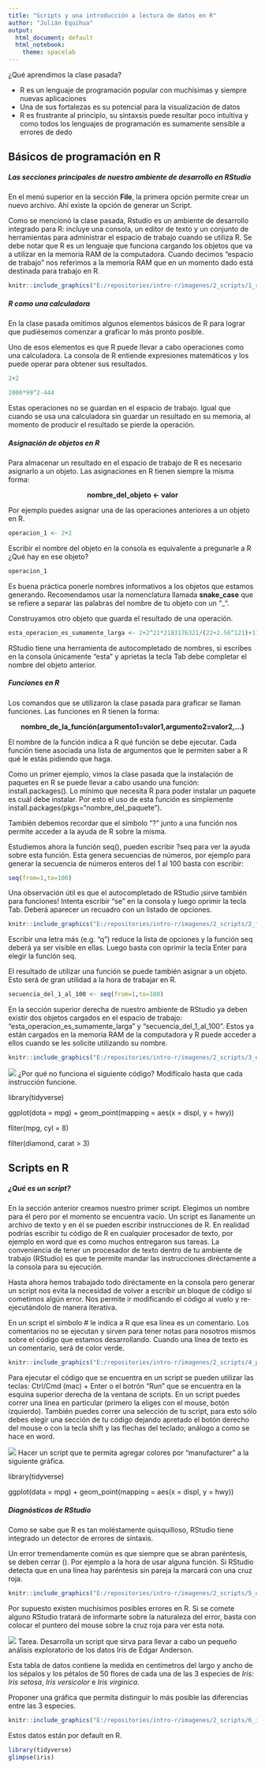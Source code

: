 ```yaml
---
title: "Scripts y una introducción a lectura de datos en R"
author: "Julián Equihua"
output:
  html_document: default
  html_notebook:
    theme: spacelab
---
```


¿Qué aprendimos la clase pasada?


<ul>
<li>R es un lenguaje de programación popular con muchísimas y siempre nuevas aplicaciones</li>
<li>Una de sus fortalezas es su potencial para la visualización de datos</li>
<li>R es frustrante al principio, su sintaxsis puede resultar poco intuitiva y como todos los lenguajes de programación es sumamente sensible a errores de dedo</li>
</ul>

<!--
```r
htmltools::img(src = knitr::image_uri(file.path(R.home("doc"), "html", "logo.jpg")), 
  alt = 'logo', 
               style = 'position:absolute; top:0; left:0; padding:30px;')
```
-->

## Básicos de programación en R
##### Las secciones principales de nuestro ambiente de desarrollo en RStudio

En el menú superior en la sección **File**, la primera opción permite crear un nuevo archivo. Ahí existe la opción de generar un Script. 

Como se mencionó la clase pasada, Rstudio es un ambiente de desarrollo integrado para R: incluye una consola, un editor de texto y un conjunto de herramientas para administrar el espacio de trabajo cuando se utiliza R. Se debe notar que R es un lenguaje que funciona cargando los objetos que va a utilizar en la memoria RAM de la computadora. Cuando decimos "espacio de trabajo" nos referimos a la memoria RAM que en un momento dado está destinada para trabajo en R.


```r
knitr::include_graphics("E:/repositories/intro-r/imagenes/2_scripts/1_rstudio.png")
```

##### R como una calculadora

En la clase pasada omitimos algunos elementos básicos de R para lograr que pudiésemos comenzar a graficar lo más pronto posible.

Uno de esos elementos es que R puede llevar a cabo operaciones como una calculadora. La consola de R entiende expresiones matemáticos y los puede operar para obtener sus resultados.

```r
2+2

2000*99^2-444
```

Estas operaciones no se guardan en el espacio de trabajo. Igual que cuando se usa una calculadora sin guardar un resultado en su memoria, al momento de producir el resultado se pierde la operación. 

##### Asignación de objetos en R

Para almacenar un resultado en el espacio de trabajo de R es necesario asignarlo a un objeto. Las asignaciones en R tienen siempre la misma forma:

<center>**nombre_del_objeto <- valor**</center>


Por ejemplo puedes asignar una de las operaciones anteriores a un objeto en R.

```r
operacion_1 <- 2+2

```

Escribir el nombre del objeto en la consola es equivalente a pregunarle a R ¿Qué hay en ese objeto?

```r
operacion_1

```

Es buena práctica ponerle nombres informativos a los objetos que estamos generando. Recomendamos usar la nomenclatura llamada **snake_case** que se refiere a separar las palabras del nombre de tu objeto con un "_".

Construyamos otro objeto que guarda el resultado de una operación.

```r
esta_operacion_es_sumamente_larga <- 2+2^21*2183176321/(22+2.56^121)+11111

```

RStudio tiene una herramienta de autocompletado de nombres, si escribes en la consola únicamente "esta" y aprietas la tecla Tab debe completar el nombre del objeto anterior.

##### Funciones en R

Los comandos que se utilizaron la clase pasada para graficar se llaman funciones. Las funciones en R tienen la forma:

<center>**nombre_de_la_función(argumento1=valor1,argumento2=valor2,...)**</center>

El nombre de la función indica a R qué función se debe ejecutar. Cada función tiene asociada una lista de argumentos que le permiten saber a R qué le estás pidiendo que haga.

Como un primer ejemplo, vimos la clase pasada que la instalación de paquetes en R se puede llevar a cabo usando una función: install.packages(). Lo mínimo que necesita R para poder instalar un paquete es cuál debe instalar. Por esto el uso de esta función es simplemente install.packages(pkgs="nombre_del_paquete").

También debemos recordar que el símbolo "?" junto a una función nos permite acceder a la ayuda de R sobre la misma. 

Estudiemos ahora la función seq(), pueden escribir ?seq para ver la ayuda sobre esta función. Esta genera secuencias de números, por ejemplo para generar la secuencia de números enteros del 1 al 100 basta con escribir:

```r
seq(from=1,to=100)

```

Una observación útil es que el autocompletado de RStudio ¡sirve también para funciones! Intenta escribir "se" en la consola y luego oprimir la tecla Tab. Deberá aparecer un recuadro con un listado de opciones. 

```r
knitr::include_graphics("E:/repositories/intro-r/imagenes/2_scripts/2_function_tab.png")
```

Escribir una letra más (e.g. "q") reduce la lista de opciones y la función seq deberá ya ser visible en ellas. Luego basta con oprimir la tecla Enter para elegir la función seq.

El resultado de utilizar una función se puede también asignar a un objeto. Esto será de gran utilidad a la hora de trabajar en R.

```r
secuencia_del_1_al_100 <- seq(from=1,to=100)

```

En la sección superior derecha de nuestro ambiente de RStudio ya deben existir dos objetos cargados en el espacio de trabajo: "esta_operacion_es_sumamente_larga" y "secuencia_del_1_al_100". Estos ya están cargados en la memoria RAM de la computadora y R puede acceder a ellos cuando se les solicite utilizando su nombre.

```r
knitr::include_graphics("E:/repositories/intro-r/imagenes/2_scripts/3_espacio_trabajo.png")
```

![](E:/repositories/intro-r/imagenes/manicule2.jpg) ¿Por qué no funciona el siguiente código? Modifícalo hasta que cada instrucción funcione.

library(tidyverse)

ggplot(dota = mpg) + geom_point(mapping = aes(x = displ, y = hwy))

fliter(mpg, cyl = 8)

filter(diamond, carat > 3)

## Scripts en R

##### ¿Qué es un script?

En la sección anterior creamos nuestro primer script. Elegimos un nombre para él pero por el momento se encuentra vacío. Un script es llanamente un archivo de texto y en él se pueden escribir instrucciones de R. En realidad podrías escribir tu código de R en cualquier procesador de texto, por ejemplo en word que es como muchos entregaron sus tareas. La conveniencia de tener un procesador de texto dentro de tu ambiente de trabajo (RStudio) es que te permite mandar las instrucciones diréctamente a la consola para su ejecución. 

Hasta ahora hemos trabajado todo diréctamente en la consola pero generar un script nos evita la necesidad de volver a escribir un bloque de código si cometimos algún error. Nos permite ir modificando el código al vuelo y re-ejecutándolo de manera iterativa. 

En un script el símbolo # le indica a R que esa línea es un comentario. Los comentarios no se ejecutan y sirven para tener notas para nosotros mismos sobre el código que estamos desarrollando. Cuando una línea de texto es un comentario, será de color verde.

```r
knitr::include_graphics("E:/repositories/intro-r/imagenes/2_scripts/4_primer_script.png")
```

Para ejecutar el código que se encuentra en un script se pueden utilizar las teclas: Ctrl/Cmd (mac) + Enter o el botrón "Run" que se encuentra en la esquina superior derecha de la ventana de scripts. En un script puedes correr una línea en particular (primero la eliges con el mouse, botón izquierdo). También puedes correr una selección de tu script, para esto sólo debes elegir una sección de tu código dejando apretado el botón derecho del mouse o con la tecla shift y las flechas del teclado; análogo a como se hace en word.

![](E:/repositories/intro-r/imagenes/manicule2.jpg) Hacer un script que te permita agregar colores por "manufacturer" a la siguiente gráfica.

library(tidyverse)

ggplot(data = mpg) + geom_point(mapping = aes(x = displ, y = hwy))

##### Diagnósticos de RStudio

Como se sabe que R es tan moléstamente quisquilloso, RStudio tiene integrado un detector de errores de sintaxis. 

Un error tremendamente común es que siempre que se abran paréntesis, se deben cerrar (). Por ejemplo a la hora de usar alguna función. Si RStudio detecta que en una línea hay paréntesis sin pareja la marcará con una cruz roja.

```r
knitr::include_graphics("E:/repositories/intro-r/imagenes/2_scripts/5_unmatched_bracket.png")
```

Por supuesto existen muchísimos posibles errores en R. Si se comete alguno RStudio tratará de informarte sobre la naturaleza del error, basta con colocar el puntero del mouse sobre la cruz roja para ver esta nota.

![](E:/repositories/intro-r/imagenes/manicule.jpg) Tarea. Desarrolla un script que sirva para llevar a cabo un pequeño análisis exploratorio de los datos Iris de Edgar Anderson.

Esta tabla de datos contiene la medida en centímetros del largo y ancho de los sépalos y los pétalos de 50 flores de cada una de las 3 especies de *Iris*: *Iris setosa*, *Iris versicolor* e *Iris virginica*.

Proponer una gráfica que permita distinguir lo más posible las diferencias entre las 3 especies.

```r
knitr::include_graphics("E:/repositories/intro-r/imagenes/2_scripts/6_iris.png")
```

Estos datos están por default en R.  

```r
library(tidyverse)
glimpse(iris)
```


